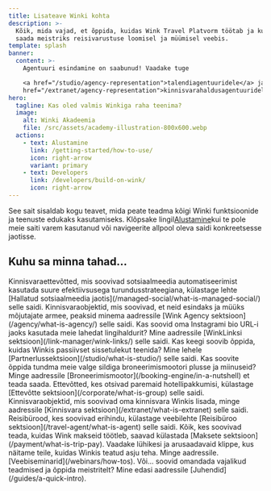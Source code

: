 ```yaml
---
title: Lisateave Winki kohta
description: >-
  Kõik, mida vajad, et õppida, kuidas Wink Travel Platvorm töötab ja kuidas
  saada meistriks reisivarustuse loomisel ja müümisel veebis.
template: splash
banner:
  content: >-
    Agentuuri esindamine on saabunud! Vaadake tuge 

    <a href="/studio/agency-representation">talendiagentuuridele</a> ja <a
    href="/extranet/agency-representation">kinnisvarahaldusagentuuridele</a>.
hero:
  tagline: Kas oled valmis Winkiga raha teenima?
  image:
    alt: Winki Akadeemia
    file: /src/assets/academy-illustration-800x600.webp
  actions:
    - text: Alustamine
      link: /getting-started/how-to-use/
      icon: right-arrow
      variant: primary
    - text: Developers
      link: /developers/build-on-wink/
      icon: right-arrow
---
```


See sait sisaldab kogu teavet, mida peate teadma kõigi Winki funktsioonide ja teenuste edukaks kasutamiseks. Klõpsake lingil[Alustamine](/getting-started/how-to-use)kui te pole meie saiti varem kasutanud või navigeerite allpool oleva saidi konkreetsesse jaotisse.

## Kuhu sa minna tahad...

<CardGrid stagger>
  <Card title="Hallatud sotsiaalmeedia" icon="seti:info">
    Kinnisvaraettevõtted, mis soovivad sotsiaalmeedia automatiseerimist kasutada suure efektiivsusega turundusstrateegiana, külastage lehte [Hallatud sotsiaalmeedia jaotis](/managed-social/what-is-managed-social/) selle saidi.
  </Card>

  <Card title="Winki agentuur" icon="seti:info">
    Kinnisvaraobjektid, mis soovivad, et neid esindaks ja müüks mõjutajate armee, peaksid minema aadressile [Wink Agency sektsioon](/agency/what-is-agency/) selle saidi.
  </Card>

  <Card title="WinkLinks" icon="seti:info">
    Kas soovid oma Instagrami bio URL-i jaoks kasutada meie lahedat lingihaldurit? Mine aadressile [WinkLinksi sektsioon](/link-manager/wink-links/) selle saidi.
  </Card>

  <Card title="Partnerid" icon="seti:info">
    Kas keegi soovib õppida, kuidas Winkis passiivset sissetulekut teenida? Mine lehele [Partnerlussektsioon](/studio/what-is-studio/) selle saidi.
  </Card>

  <Card title="Broneerimismootor" icon="seti:info">
    Kas soovite õppida tundma meie valge sildiga broneerimismootori plusse ja miinuseid? Minge aadressile [Broneerimismootor](/booking-engine/in-a-nutshell) et teada saada.
  </Card>

  <Card title="Korporatsioonid" icon="seti:info">
    Ettevõtted, kes otsivad paremaid hotellipakkumisi, külastage [Ettevõtte sektsioon](/corporate/what-is-group) selle saidi.
  </Card>

  <Card title="Omadused" icon="seti:info">
    Kinnisvaraobjektid, mis soovivad oma kinnisvara Winkis lisada, minge aadressile [Kinnisvara sektsioon](/extranet/what-is-extranet) selle saidi.
  </Card>

  <Card title="Reisibürood" icon="seti:info">
    Reisibürood, kes soovivad erihindu, külastage veebilehte [Reisibüroo sektsioon](/travel-agent/what-is-agent) selle saidi.
  </Card>

  <Card title="Maksed" icon="seti:info">
    Kõik, kes soovivad teada, kuidas Wink makseid töötleb, saavad külastada [Maksete sektsioon](/payment/what-is-trip-pay).
  </Card>

  <Card title="Veebiseminarid" icon="seti:info">
    Vaadake lühikesi ja arusaadavaid klippe, kus näitame teile, kuidas Winkis teatud asju teha. Minge aadressile. [Veebiseminarid](/webinars/how-tos).
  </Card>

  <Card title="Juhendid" icon="seti:info">
    Või... soovid omandada vajalikud teadmised ja õppida meistritelt? Mine edasi aadressile [Juhendid](/guides/a-quick-intro).
  </Card>
</CardGrid>

